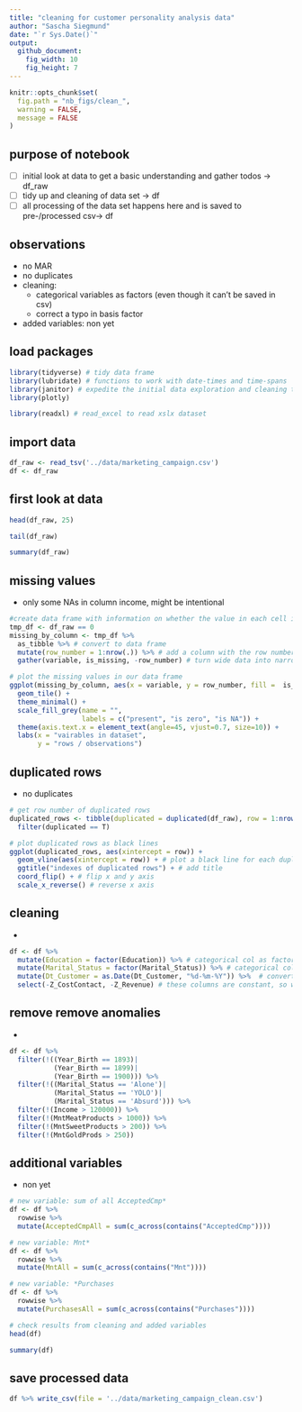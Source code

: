 ```yaml
---
title: "cleaning for customer personality analysis data"
author: "Sascha Siegmund"
date: "`r Sys.Date()`"
output: 
  github_document:
    fig_width: 10
    fig_height: 7
---
```


```r
knitr::opts_chunk$set(
  fig.path = "nb_figs/clean_",
  warning = FALSE,
  message = FALSE
)
```



## purpose of notebook

  - [ ] initial look at data to get a basic understanding and gather todos -> df_raw
  - [ ] tidy up and cleaning of data set -> df
  - [ ] all processing of the data set happens here and is saved to pre-/processed csv-> df
 

## observations

  - no MAR
  - no duplicates
  - cleaning: 
    + categorical variables as factors (even though it can't be saved in csv)
    + correct a typo in basis factor
  - added variables: non yet
               

## load packages

```r
library(tidyverse) # tidy data frame
library(lubridate) # functions to work with date-times and time-spans
library(janitor) # expedite the initial data exploration and cleaning that comes with any new data set
library(plotly)

library(readxl) # read_excel to read xslx dataset
```


## import data

```r
df_raw <- read_tsv('../data/marketing_campaign.csv') 
df <- df_raw
```


## first look at data

```r
head(df_raw, 25)
```
```r
tail(df_raw)
```
```r
summary(df_raw)
```


## missing values

- only some NAs in column income, might be intentional 

```r
#create data frame with information on whether the value in each cell is zero
tmp_df <- df_raw == 0
missing_by_column <- tmp_df %>%
  as_tibble %>% # convert to data frame
  mutate(row_number = 1:nrow(.)) %>% # add a column with the row number
  gather(variable, is_missing, -row_number) # turn wide data into narrow data

# plot the missing values in our data frame
ggplot(missing_by_column, aes(x = variable, y = row_number, fill =  is_missing)) +
  geom_tile() +
  theme_minimal() +
  scale_fill_grey(name = "",
                  labels = c("present", "is zero", "is NA")) +
  theme(axis.text.x = element_text(angle=45, vjust=0.7, size=10)) +
  labs(x = "vairables in dataset",
       y = "rows / observations")
```


## duplicated rows

- no duplicates

```r
# get row number of duplicated rows
duplicated_rows <- tibble(duplicated = duplicated(df_raw), row = 1:nrow(df_raw)) %>%
  filter(duplicated == T)

# plot duplicated rows as black lines
ggplot(duplicated_rows, aes(xintercept = row)) +
  geom_vline(aes(xintercept = row)) + # plot a black line for each duplicated row
  ggtitle("indexes of duplicated rows") + # add title
  coord_flip() + # flip x and y axis
  scale_x_reverse() # reverse x axis
```


## cleaning

- 

```r
df <- df %>%
  mutate(Education = factor(Education)) %>% # categorical col as factor
  mutate(Marital_Status = factor(Marital_Status)) %>% # categorical col as factor
  mutate(Dt_Customer = as.Date(Dt_Customer, "%d-%m-%Y")) %>%  # convert chr to date 
  select(-Z_CostContact, -Z_Revenue) # these columns are constant, so we drop them
```


## remove remove anomalies

- 

```r
df <- df %>% 
  filter(!((Year_Birth == 1893)|
           (Year_Birth == 1899)|
           (Year_Birth == 1900))) %>% 
  filter(!((Marital_Status == 'Alone')|
           (Marital_Status == 'YOLO')|
           (Marital_Status == 'Absurd'))) %>% 
  filter(!(Income > 120000)) %>% 
  filter(!(MntMeatProducts > 1000)) %>% 
  filter(!(MntSweetProducts > 200)) %>% 
  filter(!(MntGoldProds > 250))
```


## additional variables

- non yet

```r
# new variable: sum of all AcceptedCmp*
df <- df %>% 
  rowwise %>% 
  mutate(AcceptedCmpAll = sum(c_across(contains("AcceptedCmp")))) 

# new variable: Mnt*
df <- df %>% 
  rowwise %>% 
  mutate(MntAll = sum(c_across(contains("Mnt")))) 

# new variable: *Purchases
df <- df %>% 
  rowwise %>% 
  mutate(PurchasesAll = sum(c_across(contains("Purchases")))) 
```


```r
# check results from cleaning and added variables
head(df)
```
```r
summary(df)
```


## save processed data

```r
df %>% write_csv(file = '../data/marketing_campaign_clean.csv')
```

